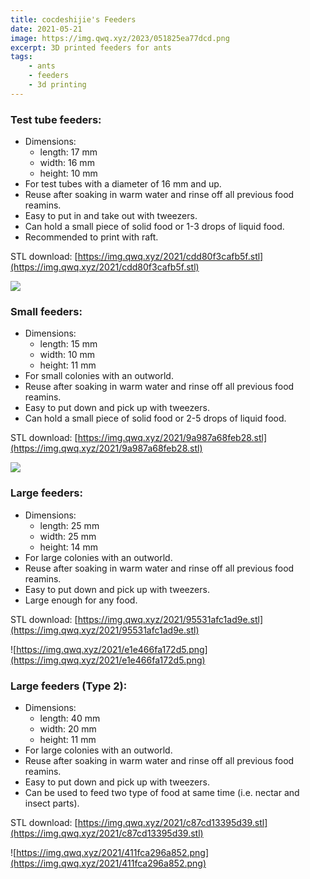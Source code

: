 ```yaml
---
title: cocdeshijie's Feeders
date: 2021-05-21
image: https://img.qwq.xyz/2023/051825ea77dcd.png
excerpt: 3D printed feeders for ants
tags:
    - ants
    - feeders
    - 3d printing
---
```


### Test tube feeders:
* Dimensions:
  * length: 17 mm
  * width: 16 mm
  * height: 10 mm
* For test tubes with a diameter of 16 mm and up.
* Reuse after soaking in warm water and rinse off all previous food reamins.
* Easy to put in and take out with tweezers.
* Can hold a small piece of solid food or 1-3 drops of liquid food.
* Recommended to print with raft.

STL download: [https://img.qwq.xyz/2021/cdd80f3cafb5f.stl](https://img.qwq.xyz/2021/cdd80f3cafb5f.stl)

![](https://img.qwq.xyz/2021/032b0d3a3ee51.png)

### Small feeders:
* Dimensions:
  * length: 15 mm
  * width: 10 mm
  * height: 11 mm
* For small colonies with an outworld.
* Reuse after soaking in warm water and rinse off all previous food reamins.
* Easy to put down and pick up with tweezers.
* Can hold a small piece of solid food or 2-5 drops of liquid food.

STL download: [https://img.qwq.xyz/2021/9a987a68feb28.stl](https://img.qwq.xyz/2021/9a987a68feb28.stl)

![](https://img.qwq.xyz/2021/0ea8732b883ce.png)

### Large feeders:
* Dimensions:
  * length: 25 mm
  * width: 25 mm
  * height: 14 mm
* For large colonies with an outworld.
* Reuse after soaking in warm water and rinse off all previous food reamins.
* Easy to put down and pick up with tweezers.
* Large enough for any food.

STL download: [https://img.qwq.xyz/2021/95531afc1ad9e.stl](https://img.qwq.xyz/2021/95531afc1ad9e.stl)

![https://img.qwq.xyz/2021/e1e466fa172d5.png](https://img.qwq.xyz/2021/e1e466fa172d5.png)

### Large feeders (Type 2):
* Dimensions:
  * length: 40 mm
  * width: 20 mm
  * height: 11 mm
* For large colonies with an outworld.
* Reuse after soaking in warm water and rinse off all previous food reamins.
* Easy to put down and pick up with tweezers.
* Can be used to feed two type of food at same time (i.e. nectar and insect parts).

STL download: [https://img.qwq.xyz/2021/c87cd13395d39.stl](https://img.qwq.xyz/2021/c87cd13395d39.stl)

![https://img.qwq.xyz/2021/411fca296a852.png](https://img.qwq.xyz/2021/411fca296a852.png)